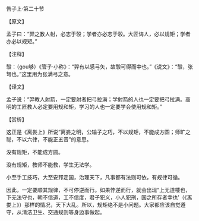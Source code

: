 

告子上·第二十节

【原文】

孟子曰：“羿之教人射，必志于彀；学者亦必志于彀。大匠诲人，必以规矩；学者亦必以规矩。”

【注释】

彀：（gou够）《管子·小称》：“羿有以感弓矢，故彀可得而中也。”《说文》：“彀，张弩也。”这里用为张满弓之意。

【译文】

孟子说：“羿教人射箭，一定要射者把弓拉满；学射箭的人也一定要把弓拉满。高明的工匠教人必定要用规和矩，学习的人也一定要学会使用规和矩。”

【赏析】

这正是《离娄上》所说“离娄之明，公输子之巧，不以规矩，不能成方圆；师旷之聪，不以六律，不能正五音”的意思。

没有规矩，不能成方圆。

没有规矩，教师不能教，学生无法学。

小至手工技巧，大至安邦定国，治理天下，凡事都有法则可依，有规律可循。

因此，一定要顺其规律，不可停逆而行。如果悖逆而行，就会出现“上无道楼也，下无法守也，朝不信道，工不信度，君子犯义，小人犯刑，国之所存者幸也’（《离娄上》）那样的情况，天下大乱。所以，规矩绝不是小问题。大家都应该自觉遵守，从清洁卫生、交通规则等身边事做起。

